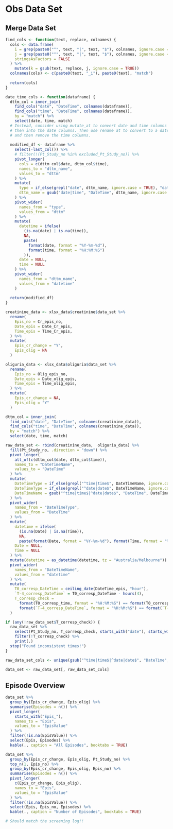 # Obs Data Set

## Merge Data Set

```r
find_cols <- function(text, replace, colnames) {
  cols <- data.frame(
    i = grep(paste0("^", text, "|", text, "$"), colnames, ignore.case = TRUE),
    j = grep(paste0("^", text, "|", text, "$"), colnames, ignore.case = TRUE, value = TRUE),
    stringsAsFactors = FALSE
  ) %>% 
    mutate(k = gsub(text, replace, j, ignore.case = TRUE))
  colnames(cols) <- c(paste0(text, "_i"), paste0(text), "match")
  
  return(cols)
}
```

```r
date_time_cols <- function(dataframe) {
  dttm_col = inner_join(
    find_cols("date", "DateTime", colnames(dataframe)),
    find_cols("time", "DateTime", colnames(dataframe)), 
    by = "match") %>% 
    select(date, time, match)
  # Instead, consider using mutate_at to convert date and time columns and paste
  # then into the date columns. Then use rename at to convert to a datetime name
  # and then remove the time columns.
  
  modified_df <- dataframe %>% 
    select(-last_col()) %>% 
    # filter(!(Pt_Study_no %in% excluded_Pt_Study_no)) %>% 
    pivot_longer(
      cols = c(dttm_col$date, dttm_col$time),
      names_to = "dttm_name",
      values_to = "dttm"
    ) %>% 
    mutate(
      type = if_else(grepl("date", dttm_name, ignore.case = TRUE), "date", "time"),
      dttm_name = gsub("date|time", "DateTime", dttm_name, ignore.case = TRUE)
    ) %>% 
    pivot_wider(
      names_from = "type",
      values_from = "dttm"
    ) %>% 
    mutate(
      datetime = ifelse(
        (is.na(date) | is.na(time)),
        NA,
        paste(
          format(date, format = "%Y-%m-%d"),
          format(time, format = "%H:%M:%S")
        )),
      date = NULL,
      time = NULL
    ) %>% 
    pivot_wider(
      names_from = "dttm_name",
      values_from = "datetime"
    )
  
  return(modified_df)
}
```

```r
creatinine_data <- xlsx_data$creatinine$data_set %>% 
  rename(
    Epis_no = Cr_epis_no,
    Date_epis = Date_Cr_epis,
    Time_epis = Time_Cr_epis,
  ) %>% 
  mutate(
    Epis_cr_change = "Y",
    Epis_olig = NA
  )

oliguria_data <- xlsx_data$oliguria$data_set %>% 
  rename(
    Epis_no = Olig_epis_no,
    Date_epis = Date_olig_epis,
    Time_epis = Time_olig_epis,
  ) %>% 
  mutate(
    Epis_cr_change = NA,
    Epis_olig = "Y"
  )

dttm_col = inner_join(
  find_cols("date", "DateTime", colnames(creatinine_data)),
  find_cols("time", "DateTime", colnames(creatinine_data)), 
  by = "match") %>% 
  select(date, time, match)

raw_data_set <- rbind(creatinine_data,  oliguria_data) %>% 
  fill(Pt_Study_no, .direction = "down") %>% 
  pivot_longer(
    all_of(c(dttm_col$date, dttm_col$time)),
    names_to = "DateTimeName",
    values_to = "DateTime"
  ) %>% 
  mutate(
    DateTimeType = if_else(grepl("^time|time$", DateTimeName, ignore.case = TRUE), "Time", ""),
    DateTimeType = if_else(grepl("^date|date$", DateTimeName, ignore.case = TRUE), "Date", DateTimeType),
    DateTimeName = gsub("^time|time$|^date|date$", "DateTime", DateTimeName, ignore.case = TRUE)
  ) %>% 
  pivot_wider(
    names_from = "DateTimeType",
    values_from = "DateTime"
  ) %>% 
  mutate(
    datetime = ifelse(
      (is.na(Date) | is.na(Time)),
      NA,
      paste(format(Date, format = "%Y-%m-%d"), format(Time, format = "%H:%M:%S"))),
    Date = NULL,
    Time = NULL
  ) %>% 
  mutate(datetime = as_datetime(datetime, tz = "Australia/Melbourne")) %>% 
  pivot_wider(
    names_from = "DateTimeName",
    values_from = "datetime"
  ) %>% 
  mutate(
    T0_corresp_DateTime = ceiling_date(DateTime_epis, "hour"),
    `T-4_corresp_DateTime` = T0_corresp_DateTime - hours(4),
    T_corresp_check = 
      format(T0_corresp_time, format = "%H:%M:%S") == format(T0_corresp_DateTime, format = "%H:%M:%S") &
      format(`T-4_corresp_DateTime`, format = "%H:%M:%S") == format(`T-4_corresp_DateTime`, format = "%H:%M:%S")
  )

if (any(!raw_data_set$T_corresp_check)) {
  raw_data_set %>% 
    select(Pt_Study_no, T_corresp_check, starts_with("date"), starts_with("time"), ends_with("time")) %>% 
    filter(!T_corresp_check) %>% 
    print(.)
  stop("Found inconsistent times!")
}

raw_data_set_cols <- unique(gsub("^time|time$|^date|date$", "DateTime", colnames(creatinine_data), ignore.case = TRUE))

data_set <- raw_data_set[, raw_data_set_cols]

```

## Episode Overview

```r
data_set %>% 
  group_by(Epis_cr_change, Epis_olig) %>% 
  summarise(Episodes = n()) %>% 
  pivot_longer(
    starts_with("Epis_"),
    names_to = "Epis",
    values_to = "EpisValue"
  ) %>% 
  filter(!is.na(EpisValue)) %>% 
  select(Epis, Episodes) %>% 
  kable(., caption = "All Episodes", booktabs = TRUE)

data_set %>% 
  group_by(Epis_cr_change, Epis_olig, Pt_Study_no) %>% 
  top_n(1, Epis_no) %>% 
  group_by(Epis_cr_change, Epis_olig, Epis_no) %>% 
  summarise(Episodes = n()) %>% 
  pivot_longer(
    c(Epis_cr_change, Epis_olig),
    names_to = "Epis",
    values_to = "EpisValue"
  ) %>% 
  filter(!is.na(EpisValue)) %>% 
  select(Epis, Epis_no, Episodes) %>% 
  kable(., caption = "Number of Episodes", booktabs = TRUE)

# Should match the screening log!!
```
